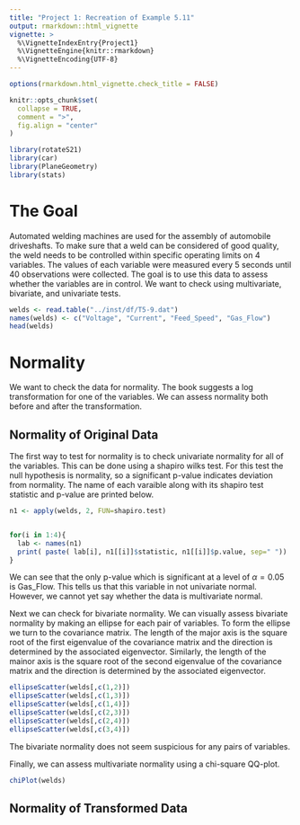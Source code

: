 ```yaml
---
title: "Project 1: Recreation of Example 5.11"
output: rmarkdown::html_vignette
vignette: >
  %\VignetteIndexEntry{Project1}
  %\VignetteEngine{knitr::rmarkdown}
  %\VignetteEncoding{UTF-8}
---
```


```r
options(rmarkdown.html_vignette.check_title = FALSE)

knitr::opts_chunk$set(
  collapse = TRUE,
  comment = ">",
  fig.align = "center"
)
```

```r
library(rotateS21)
library(car)
library(PlaneGeometry)
library(stats)

```

# The Goal

Automated welding machines are used for the assembly of automobile driveshafts. To make sure that a weld can be considered of good quality, the weld needs to be controlled within specific operating limits on 4 variables. The values of each variable were measured every 5 seconds until 40 observations were collected. The goal is to use this data to assess whether the variables are in control. We want to check using multivariate, bivariate, and univariate tests.

```r
welds <- read.table("../inst/df/T5-9.dat")
names(welds) <- c("Voltage", "Current", "Feed_Speed", "Gas_Flow")
head(welds)
```


# Normality 

We want to check the data for normality. The book suggests a log transformation for one of the variables. We can assess normality both before and after the transformation.

## Normality of Original Data

The first way to test for normality is to check univariate normality for all of the variables. This can be done using a shapiro wilks test. For this test the null hypothesis is normality, so a significant p-value indicates deviation from normality. The name of each varaible along with its shapiro test statistic and p-value are printed below.

```r
n1 <- apply(welds, 2, FUN=shapiro.test)


for(i in 1:4){
  lab <- names(n1)
  print( paste( lab[i], n1[[i]]$statistic, n1[[i]]$p.value, sep=" "))
}

```

We can see that the only p-value which is significant at a level of $\alpha=0.05$ is Gas_Flow. This tells us that this variable in not univariate normal. However, we cannot yet say whether the data is multivariate normal.

Next we can check for bivariate normality. We can visually assess bivariate normality by making an ellipse for each pair of variables. To form the ellipse we turn to the covariance matrix. The length of the major axis is the square root of the first eigenvalue of the covariance matrix and the direction is determined by the associated eigenvector. Similarly, the length of the mainor axis is the square root of the second eigenvalue of the covariance matrix and the direction is determined by the associated eigenvector.

```r
ellipseScatter(welds[,c(1,2)])
ellipseScatter(welds[,c(1,3)])
ellipseScatter(welds[,c(1,4)])
ellipseScatter(welds[,c(2,3)])
ellipseScatter(welds[,c(2,4)])
ellipseScatter(welds[,c(3,4)])
```

The bivariate normality does not seem suspicious for any pairs of variables. 

Finally, we can assess multivariate normality using a chi-square QQ-plot. 

```r
chiPlot(welds)
```


## Normality of Transformed Data



